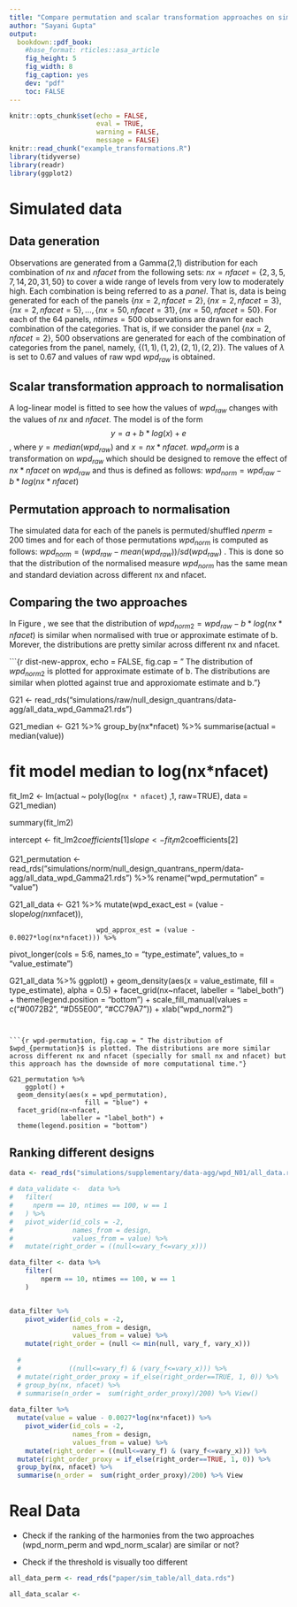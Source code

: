 ```yaml
---
title: "Compare permutation and scalar transformation approaches on simulated and real data"
author: "Sayani Gupta"
output:
  bookdown::pdf_book:
    #base_format: rticles::asa_article
    fig_height: 5
    fig_width: 8
    fig_caption: yes
    dev: "pdf"
    toc: FALSE
---
```


```r
knitr::opts_chunk$set(echo = FALSE, 
                      eval = TRUE,
                      warning = FALSE,
                      message = FALSE)
knitr::read_chunk("example_transformations.R")
library(tidyverse)
library(readr)
library(ggplot2)
```


# Simulated data


## Data generation

Observations are generated from a Gamma(2,1) distribution for each combination of $nx$ and $nfacet$ from the following sets: $nx = nfacet = \{2, 3, 5, 7, 14, 20, 31, 50\}$ to cover a wide range of levels from very low to moderately high. Each combination is being referred to as a _panel_. That is, data is being generated for each of the panels $\{nx = 2, nfacet = 2\}, \{nx = 2, nfacet = 3\}, \{nx = 2, nfacet = 5\},  \dots, \{nx = 50, nfacet = 31\}, \{nx = 50, nfacet = 50\}$. For each of the $64$ panels, $ntimes = 500$ observations are drawn for each combination of the categories. That is, if we consider the panel  $\{nx = 2, nfacet = 2\}$, $500$ observations are generated for each of the combination of categories from the panel, namely, $\{(1, 1), (1, 2), (2, 1), (2, 2)\}$. The values of $\lambda$ is set to $0.67$ and values of raw wpd $wpd_{raw}$ is obtained.


## Scalar transformation approach to normalisation

A log-linear model is fitted to see how the values of $wpd_{raw}$ changes with the values of $nx$ and $nfacet$. The model is of the form $$y = a+b*log(x) +e$$, where $y = median(wpd_{raw})$ and $x = nx*nfacet$. $wpd_norm$ is a transformation on $wpd_{raw}$ which should be designed to remove the effect of $nx*nfacet$ on $wpd_{raw}$ and thus is defined as follows:
$wpd_{norm} = wpd_{raw} - b*log(nx*nfacet)$


## Permutation approach to normalisation

The simulated data for each of the panels is permuted/shuffled $nperm = 200$ times and for each of those permutations $wpd_{norm}$ is computed as follows: $wpd_{norm} =  (wpd_{raw} - mean(wpd_{raw}))/sd(wpd_{raw})$
. This is done so that the distribution of the normalised measure $wpd_{norm}$ has the same mean and standard deviation across different nx and nfacet.


## Comparing the two approaches

In Figure \ref{fig:dist-new-approx}, we see that the distribution of $wpd_{norm2} = wpd_{raw} - b*log(nx*nfacet)$ is similar when normalised with true or approximate estimate of b. Morever, the distributions are pretty similar across different nx and nfacet.

```{r dist-new-approx, echo = FALSE, fig.cap = " The distribution of $wpd_{norm2}$ is plotted for approximate estimate of b. The distributions are similar when plotted against true and approxiomate estimate and b."}

G21 <- read_rds("simulations/raw/null_design_quantrans/data-agg/all_data_wpd_Gamma21.rds")

G21_median <- G21 %>% 
  group_by(nx*nfacet) %>% 
  summarise(actual = median(value))


# fit model median to log(nx*nfacet)
fit_lm2 <- lm(actual ~ poly(log(`nx * nfacet`) ,1, raw=TRUE), data = G21_median)

summary(fit_lm2)

intercept <- fit_lm2$coefficients[1]
slope <- fit_lm2$coefficients[2]

G21_permutation <- read_rds("simulations/norm/null_design_quantrans_nperm/data-agg/all_data_wpd_Gamma21.rds") %>% 
  rename("wpd_permutation" = "value")

G21_all_data <- G21 %>% 
  mutate(wpd_exact_est = (value - slope*log(nx*nfacet)),
                               
                          wpd_approx_est = (value - 0.0027*log(nx*nfacet))) %>% 
  pivot_longer(cols = 5:6,
               names_to = "type_estimate",
               values_to = "value_estimate")

G21_all_data %>% 
  ggplot() +
  geom_density(aes(x = value_estimate, 
                   fill = type_estimate), 
               alpha = 0.5) +
  facet_grid(nx~nfacet,
             labeller = "label_both") +
  theme(legend.position = "bottom") +
  scale_fill_manual(values = c("#0072B2", "#D55E00", "#CC79A7")) +
  xlab("wpd_norm2")
```


```{r wpd-permutation, fig.cap = " The distribution of $wpd_{permutation}$ is plotted. The distributions are more similar across different nx and nfacet (specially for small nx and nfacet) but this approach has the downside of more computational time."}

G21_permutation %>% 
    ggplot() +
  geom_density(aes(x = wpd_permutation), 
                   fill = "blue") +
  facet_grid(nx~nfacet,
             labeller = "label_both") +
  theme(legend.position = "bottom") 
```  

<!-- # left_join(G21_permutation, -->
<!-- #                                   by = c("nx", "nfacet", "perm_id")) %>%  -->
<!-- #   rename("wpd_raw" = "value.x", -->
<!-- #          "wpd_permutation" = "value.y") -->
<!-- ``` -->

## Ranking different designs

```r
data <- read_rds("simulations/supplementary/data-agg/wpd_N01/all_data.rds")

# data_validate <-  data %>% 
#   filter(
#     nperm == 10, ntimes == 100, w == 1
#   ) %>% 
#   pivot_wider(id_cols = -2,
#               names_from = design,
#               values_from = value) %>% 
#   mutate(right_order = ((null<=vary_f<=vary_x)))

data_filter <- data %>% 
    filter(
        nperm == 10, ntimes == 100, w == 1
    ) 


data_filter %>% 
    pivot_wider(id_cols = -2,
                names_from = design,
                values_from = value) %>% 
    mutate(right_order = (null <= min(null, vary_f, vary_x))) 
             
  #            
  #            ((null<=vary_f) & (vary_f<=vary_x))) %>% 
  # mutate(right_order_proxy = if_else(right_order==TRUE, 1, 0)) %>% 
  # group_by(nx, nfacet) %>% 
  # summarise(n_order =  sum(right_order_proxy)/200) %>% View()
  
data_filter %>% 
  mutate(value = value - 0.0027*log(nx*nfacet)) %>% 
    pivot_wider(id_cols = -2,
                names_from = design,
                values_from = value) %>% 
    mutate(right_order = ((null<=vary_f) & (vary_f<=vary_x))) %>% 
  mutate(right_order_proxy = if_else(right_order==TRUE, 1, 0)) %>% 
  group_by(nx, nfacet) %>% 
  summarise(n_order =  sum(right_order_proxy)/200) %>% View

```


# Real Data

- Check if the ranking of the harmonies from the two approaches (wpd_norm_perm and  wpd_norm_scalar) are similar or not?

- Check if the threshold is visually too different


```r
all_data_perm <- read_rds("paper/sim_table/all_data.rds")

all_data_scalar <- 
```





